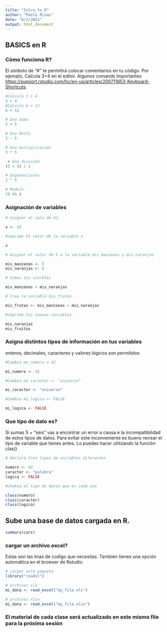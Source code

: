 ```yaml
---
title: "Intro_to_R"
author: "Paolo Rivas"
date: "6/2/2021"
output: html_document
---
```

## BASICS en R

### Cómo funciona R?
El simbolo de "#" te permitirá colocar comentarios en tu código. Por ejemplo, Calcula 3+4 en el editor. Algunos comands importantes [https://support.rstudio.com/hc/en-us/articles/200711853-Keyboard-Shortcuts](Aquí).

```r
#Calcula 3 + 4
3 + 4
#Calcula 6 + 12
6 + 12

```
```r
# Una Suma
5 + 5 

# Una Resta
5 - 5 

# Una multiplicación
3 * 5

 # Una división 
(5 + 5) / 2 

# Exponenciales
2 ^ 5

# Modulo
28 %% 6
```
### Asignación de variables
```r
# Asignar el valo de 42.

x <- 42

#imprime el valor de la variable x

x

# Asignar el valor de 5 a la variable mis_manzanas y mis_naranjas

mis_manzanas <- 5
mis_naranjas <- 6

# Sumas tus viarbles

mis_manzanas + mis_naranjas

# Crea la variable mis_frutas 

mis_frutas <- mis_manzanas + mis_naranjas

#imprime tus nuevas variables

mis_naranjas
mis_fruitas 

```

### Asigna distintos tipos de información en tus variables
enteros, decimales, caracteres y valores lógicos son permitidos

```r
#Cambia my_numero a 42

mi_numero <- 42

#Cambia mi caracter <- "universo"

mi_caracter <- "universo"

#Cambia mi_logica <- FALSE 

mi_logica <- FALSE


```
### Que tipo de dato es?

Si sumas 5 + "seis" vas a encontrar un error a causa e la incompatibilidad de estos tipos de datos. Para evitar este inconveniente es bueno revisar el tipo de variable que tienes antes. Lo puedes hacer utilizando la función clas()

```r
# Declara tres tipos de variables diferentes

numero <- 42
caracter <- "palabra"
logica <- FALSE

#chekea el tipo de datos que es cada uno

class(numero)
class(caracter)
class(logica)
```
## Sube una base de datos cargada en R.
```r
summary(cars)
```

### cargar un archivo excel?

Estas son las linas de codigo que necesitas. También tienes una opción automática en el browser de Rstudio.

```r
# cargar este paquete
library("readxl")

# archivos xls 
mi_data <- read_excel("my_file.xls")

# archivos xlsx
mi_data <- read_excel("my_file.xlsx")
```

### El material de cada clase será actualizado en este mismo file para la próxima sesión
```r

```


